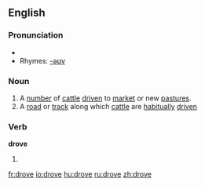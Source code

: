 ==English==

===Pronunciation===
* {{IPA|/'drɔʊf/}}
*Rhymes: [[Rhymes:English:-əʊv|-əʊv]]

===Noun===
{{en-noun}}

# A [[number]] of [[cattle]] [[drive]]n to [[market]] or new [[pasture]]s.
# A [[road]] or [[track]] along which [[cattle]] are [[habitually]] [[drive]]n

===Verb===
'''drove'''

# {{simple past of|drive}}

[[fr:drove]]
[[io:drove]]
[[hu:drove]]
[[ru:drove]]
[[zh:drove]]